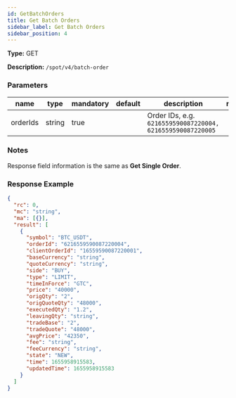 ```yaml
---
id: GetBatchOrders
title: Get Batch Orders
sidebar_label: Get Batch Orders
sidebar_position: 4
---
```


**Type:** GET

**Description:** `/spot/v4/batch-order`

### Parameters

| name | type | mandatory | default | description | ranges |
| --- | --- | --- | --- | --- | --- |
| orderIds | string | true |  | Order IDs, e.g. `6216559590087220004, 6216559590087220005` |  |

### Notes

Response field information is the same as **Get Single Order**.

### Response Example

```json title="Response"
{
  "rc": 0,
  "mc": "string",
  "ma": [{}],
  "result": [
    {
      "symbol": "BTC_USDT",
      "orderId": "6216559590087220004",
      "clientOrderId": "16559590087220001",
      "baseCurrency": "string",
      "quoteCurrency": "string",
      "side": "BUY",
      "type": "LIMIT",
      "timeInForce": "GTC",
      "price": "40000",
      "origQty": "2",
      "origQuoteQty": "48000",
      "executedQty": "1.2",
      "leavingQty": "string",
      "tradeBase": "2",
      "tradeQuote": "48000",
      "avgPrice": "42350",
      "fee": "string",
      "feeCurrency": "string",
      "state": "NEW",
      "time": 1655958915583,
      "updatedTime": 1655958915583
    }
  ]
}
```
